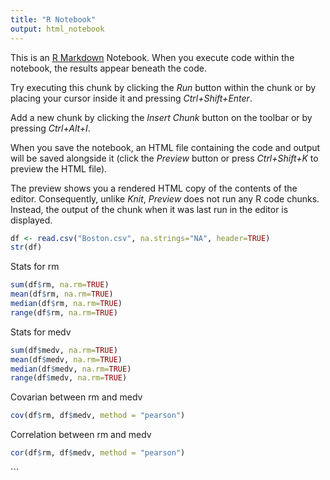 ```yaml
---
title: "R Notebook"
output: html_notebook
---
```


This is an [R Markdown](http://rmarkdown.rstudio.com) Notebook. When you execute code within the notebook, the results appear beneath the code. 

Try executing this chunk by clicking the *Run* button within the chunk or by placing your cursor inside it and pressing *Ctrl+Shift+Enter*. 


Add a new chunk by clicking the *Insert Chunk* button on the toolbar or by pressing *Ctrl+Alt+I*.

When you save the notebook, an HTML file containing the code and output will be saved alongside it (click the *Preview* button or press *Ctrl+Shift+K* to preview the HTML file).

The preview shows you a rendered HTML copy of the contents of the editor. Consequently, unlike *Knit*, *Preview* does not run any R code chunks. Instead, the output of the chunk when it was last run in the editor is displayed.

```r
df <- read.csv("Boston.csv", na.strings="NA", header=TRUE)
str(df)
```
Stats for rm
```r
sum(df$rm, na.rm=TRUE)
mean(df$rm, na.rm=TRUE)
median(df$rm, na.rm=TRUE)
range(df$rm, na.rm=TRUE)

```

Stats for medv
```r
sum(df$medv, na.rm=TRUE)
mean(df$medv, na.rm=TRUE)
median(df$medv, na.rm=TRUE)
range(df$medv, na.rm=TRUE)

```
Covarian between rm and medv
```r
cov(df$rm, df$medv, method = "pearson")
```


Correlation between rm and medv

```r
cor(df$rm, df$medv, method = "pearson")
```
```


